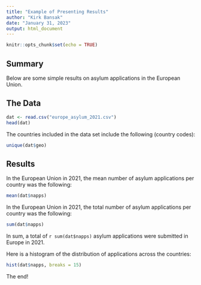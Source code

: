 ---
title: "Example of Presenting Results"
author: "Kirk Bansak"
date: "January 31, 2023"
output: html_document
---

```{r setup, include=FALSE}
knitr::opts_chunk$set(echo = TRUE)
```


## Summary

Below are some simple results on asylum applications in the European Union.


## The Data

```{r}
dat <- read.csv("europe_asylum_2021.csv")
head(dat)
```

The countries included in the data set include the following (country codes):

```{r}
unique(dat$geo)
```


## Results

In the European Union in 2021, the mean number of asylum applications per country was the following:

```{r}
mean(dat$napps)
```

In the European Union in 2021, the total number of asylum applications per country was the following:

```{r}
sum(dat$napps)
```

In sum, a total of `r sum(dat$napps)` asylum applications were submitted in Europe in 2021.

Here is a histogram of the distribution of applications across the countries:

```{r}
hist(dat$napps, breaks = 15)
```

The end!
